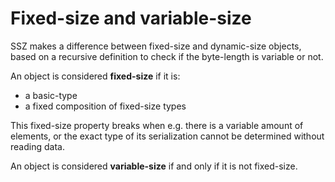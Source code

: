 # Fixed-size and variable-size

SSZ makes a difference between fixed-size and dynamic-size objects, based on a recursive definition to check if the byte-length is variable or not.

An object is considered **fixed-size** if it is:

- a basic-type
- a fixed composition of fixed-size types

This fixed-size property breaks when e.g. there is a variable amount of elements,
or the exact type of its serialization cannot be determined without reading data.

An object is considered **variable-size** if and only if it is not fixed-size.
